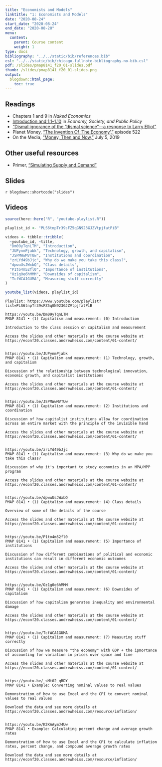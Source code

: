```yaml
---
title: "Economists and Models"
linktitle: "1: Economists and Models"
date: "2020-08-24"
start_date: "2020-08-24"
end_date: "2020-08-28"
menu:
  content:
    parent: Course content
    weight: 1
type: docs
bibliography: "../../static/bib/references.bib"
csl: "../../static/bib/chicago-fullnote-bibliography-no-bib.csl"
pdf: /slides/pmap8141_f20_01-slides.pdf
thumb: /slides/pmap8141_f20_01-slides.png
output:
  blogdown::html_page:
    toc: true
---
```


## Readings

- <i class="fas fa-book"></i> Chapters 1 and 9 in *Naked Economics* 
- <i class="fas fa-book"></i> [Introduction and 1.1–1.10](https://www.core-econ.org/espp/book/text/01.html) in *Economy, Society, and Public Policy* 
- <i class="fas fa-external-link-square-alt"></i> ["Dismal ignorance of the “dismal science”—a response to Larry Elliot"](https://www.prospectmagazine.co.uk/economics-and-finance/dismal-ignorance-of-the-dismal-science-a-response-to-larry-elliot)
- <i class="fas fa-podcast"></i> Planet Money, ["The Invention Of 'The Economy',"](https://www.npr.org/sections/money/2017/03/15/520294083/episode-522-the-invention-of-the-economy) episode 522
- <i class="fas fa-podcast"></i> On the Media, ["Money, Then and Now,"](https://www.wnycstudios.org/story/money-then-and-now-1) July 5, 2019


## Other useful resources

- <i class="fab fa-youtube"></i> Primer, ["Simulating Supply and Demand"](https://www.youtube.com/watch?v=PNtKXWNKGN8)


## Slides

`r blogdown::shortcode("slides")`


## Videos

```r
source(here::here("R", "youtube-playlist.R"))

playlist_id <- "PLS6tnpTr39sFZ5qGN923GJZVtpjfatPiB"

videos <- tibble::tribble(
  ~youtube_id, ~title,
  "Dm09yTqnLTM", "Introduction",
  "JUPynmPjabk", "Technology, growth, and capitalism",
  "JSPMWwMVTUw", "Institutions and coordination",
  "zrLYd49bJjc", "Why do we make you take this class?",
  "dpwuUsJWxbQ", "Class details",
  "P1to4m52fl0", "Importance of institutions",
  "Oz1g0e6hMMM", "Downsides of capitalism",
  "TcfWCA1GUMA", "Measuring stuff correctly"
)

youtube_list(videos, playlist_id)
```


```cat
Playlist: https://www.youtube.com/playlist?list=PLS6tnpTr39sFZ5qGN923GJZVtpjfatPiB

https://youtu.be/Dm09yTqnLTM
PMAP 8141 • (1) Capitalism and measurement: (0) Introduction

Introduction to the class session on capitalism and measurement

Access the slides and other materials at the course website at https://econf20.classes.andrewheiss.com/content/01-content/


https://youtu.be/JUPynmPjabk
PMAP 8141 • (1) Capitalism and measurement: (1) Technology, growth, and capitalism

Discussion of the relationship between technological innovation, economic growth, and capitalist institutions

Access the slides and other materials at the course website at https://econf20.classes.andrewheiss.com/content/01-content/

  
https://youtu.be/JSPMWwMVTUw
PMAP 8141 • (1) Capitalism and measurement: (2) Institutions and coordination

Discussion of how capitalist institutions allow for coordination across an entire market with the principle of the invisible hand

Access the slides and other materials at the course website at https://econf20.classes.andrewheiss.com/content/01-content/


https://youtu.be/zrLYd49bJjc
PMAP 8141 • (1) Capitalism and measurement: (3) Why do we make you take this class?

Discussion of why it's important to study economics in an MPA/MPP program

Access the slides and other materials at the course website at https://econf20.classes.andrewheiss.com/content/01-content/


https://youtu.be/dpwuUsJWxbQ
PMAP 8141 • (1) Capitalism and measurement: (4) Class details

Overview of some of the details of the course

Access the slides and other materials at the course website at https://econf20.classes.andrewheiss.com/content/01-content/


https://youtu.be/P1to4m52fl0
PMAP 8141 • (1) Capitalism and measurement: (5) Importance of institutions

Discussion of how different combinations of political and economic institutions can result in different economic outcomes

Access the slides and other materials at the course website at https://econf20.classes.andrewheiss.com/content/01-content/


https://youtu.be/Oz1g0e6hMMM
PMAP 8141 • (1) Capitalism and measurement: (6) Downsides of capitalism

Discussion of how capitalism generates inequality and environmental damage

Access the slides and other materials at the course website at https://econf20.classes.andrewheiss.com/content/01-content/


https://youtu.be/TcfWCA1GUMA
PMAP 8141 • (1) Capitalism and measurement: (7) Measuring stuff correctly

Discussion of how we measure "the economy" with GDP + the ipmortance of accounting for variation in prices over space and time

Access the slides and other materials at the course website at https://econf20.classes.andrewheiss.com/content/01-content/
  

https://youtu.be/_sMt02_qRDY
PMAP 8141 • Example: Converting nominal values to real values

Demonstration of how to use Excel and the CPI to convert nominal values to real values

Download the data and see more details at https://econf20.classes.andrewheiss.com/resource/inflation/


https://youtu.be/K2KAAymJ4Uw
PMAP 8141 • Example: Calculating percent change and average growth rates

Demonstration of how to use Excel and the CPI to calculate inflation rates, percent change, and compound average growth rates

Download the data and see more details at https://econf20.classes.andrewheiss.com/resource/inflation/
```
